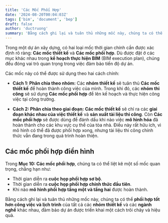 ```yaml
---
title: 'Các Mốc Phối Hợp'
date: '2024-08-20T00:04:03Z'
tags: ['bim', 'document', 'bep']
draft: false
author: 'ductruong'
summary: 'Bằng cách ghi lại và tuân thủ những mốc này, chúng ta có thể phối hợp tốt hơn công việc và lịch trình của tất cả các nhóm thiết kế và các ngành nghề khác nhau.'
---
```


Trong một dự án xây dựng, có hai loại mốc thời gian chính cần được xác định rõ ràng: **Các mốc thiết kế** và **Các mốc phối hợp**. Dù được đặt ở các mục khác nhau trong **kế hoạch thực hiện BIM** (BIM execution plan), chúng đều đóng vai trò quan trọng trong việc đảm bảo tiến độ dự án.

Các mốc này có thể được sử dụng theo hai cách chính:

- **Cách 1: Phân chia theo nhóm:** Các **nhóm thiết kế** sẽ tuân thủ **Các mốc thiết kế** để hoàn thành công việc của mình. Trong khi đó, các **nhóm thi công** sẽ sử dụng **Các mốc phối hợp** để lên kế hoạch và thực hiện công việc tại công trường.

- **Cách 2: Phân chia theo giai đoạn:** **Các mốc thiết kế** sẽ chỉ ra các **giai đoạn khác nhau của việc thiết kế** và **sản xuất tài liệu thi công**. Còn **Các mốc phối hợp** sẽ được dùng để đánh dấu khi nào việc **mô hình hóa** đã hoàn thành cho các khu vực cụ thể của tòa nhà. Điều này rất hữu ích, vì mô hình có thể đã được phối hợp xong, nhưng tài liệu thi công chính thức vẫn đang trong quá trình hoàn thiện.

## Các mốc phối hợp điển hình

Trong **Mục 10: Các mốc phối hợp**, chúng ta có thể liệt kê một số mốc quan trọng, chẳng hạn như:

- Thời gian diễn ra **cuộc họp phối hợp sơ bộ**.
- Thời gian diễn ra **cuộc họp phối hợp chính thức đầu tiên**.
- Khi nào **mô hình phối hợp tầng một và tầng hai** được hoàn thành.

Bằng cách ghi lại và tuân thủ những mốc này, chúng ta có thể **phối hợp tốt hơn công việc và lịch trình** của tất cả các **nhóm thiết kế** và các **ngành nghề** khác nhau, đảm bảo dự án được triển khai một cách trôi chảy và hiệu quả.
